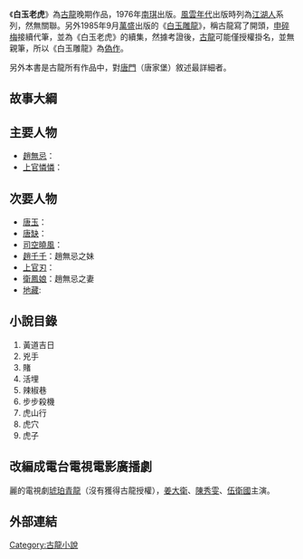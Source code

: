 {{expand|time=2009-07-18T08:06:19+00:00}}
《'''白玉老虎'''》為[[古龍|古龍]]晚期作品，1976年[[南琪|南琪]]出版。[[風雲年代|風雲年代]]出版時列為[[江湖人|江湖人]]系列，然無關聯。另外1985年9月[[萬盛|萬盛]]出版的《[[白玉雕龍|白玉雕龍]]》，稱古龍寫了開頭，[[申碎梅|申碎梅]]接續代筆，並為《白玉老虎》的續集，然據考證後，[[古龍|古龍]]可能僅授權掛名，並無親筆，所以《白玉雕龍》為[[古龍偽作列表|偽作]]。

另外本書是古龍所有作品中，對[[唐門|唐門]]（唐家堡）敘述最詳細者。
==故事大綱==

==主要人物==

*[[趙無忌|趙無忌]]：
*[[上官憐憐|上官憐憐]]：

==次要人物==
*[[唐玉|唐玉]]：
*[[唐缺|唐缺]]：
*[[司空曉風|司空曉風]]：
*[[趙千千|趙千千]]：趙無忌之妹
*[[上官刃|上官刃]]：
*[[衛鳳娘|衛鳳娘]]：趙無忌之妻
*[[地藏|地藏]]:

==小說目錄==
#黃道吉日
#兇手
#賭 
#活埋
#辣椒巷
#步步殺機 
#虎山行
#虎穴
#虎子 
==改編成電台電視電影廣播劇==
麗的電視劇[[琥珀青龍|琥珀青龍]]（沒有獲得古龍授權），[[姜大衛|姜大衛]]、[[陳秀雯|陳秀雯]]、[[伍衛國|伍衛國]]主演。

==外部連結==

{{lit-stub}}
{{古龍作品}}

[[Category:古龍小說|Category:古龍小說]]